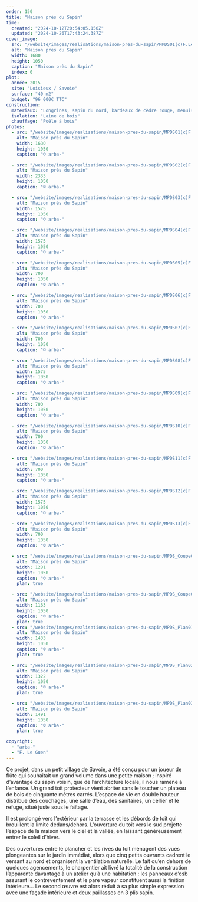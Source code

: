 ```yaml
---
order: 150
title: "Maison près du Sapin"
time:
  created: "2024-10-12T20:54:05.150Z"
  updated: "2024-10-26T17:43:24.387Z"
cover_image:
  src: "/website/images/realisations/maison-pres-du-sapin/MPDS01(c)F.LeGuen.jpg"
  alt: "Maison près du Sapin"
  width: 1680
  height: 1050
  caption: "Maison près du Sapin"
  index: 0
plot:
  année: 2015
  site: "Loisieux / Savoie"
  surface: "40 m2"
  budget: "96 000€ TTC"
construction:
  materiaux: "Longrines, sapin du nord, bardeaux de cèdre rouge, menuiserie mélèze, OSB, 3 plis sapin"
  isolation: "Laine de bois"
  chauffage: "Poêle à bois"
photos:
  - src: "/website/images/realisations/maison-pres-du-sapin/MPDS01(c)F.LeGuen.jpg"
    alt: "Maison près du Sapin"
    width: 1680
    height: 1050
    caption: "© arba-"

  - src: "/website/images/realisations/maison-pres-du-sapin/MPDS02(c)F.LeGuen(recadrer_).jpg"
    alt: "Maison près du Sapin"
    width: 2333
    height: 1050
    caption: "© arba-"

  - src: "/website/images/realisations/maison-pres-du-sapin/MPDS03(c)F.LeGuen.jpg"
    alt: "Maison près du Sapin"
    width: 1575
    height: 1050
    caption: "© arba-"

  - src: "/website/images/realisations/maison-pres-du-sapin/MPDS04(c)F.LeGuen.jpg"
    alt: "Maison près du Sapin"
    width: 1575
    height: 1050
    caption: "© arba-"

  - src: "/website/images/realisations/maison-pres-du-sapin/MPDS05(c)F.LeGuen.jpg"
    alt: "Maison près du Sapin"
    width: 700
    height: 1050
    caption: "© arba-"

  - src: "/website/images/realisations/maison-pres-du-sapin/MPDS06(c)F.LeGuen.jpg"
    alt: "Maison près du Sapin"
    width: 700
    height: 1050
    caption: "© arba-"

  - src: "/website/images/realisations/maison-pres-du-sapin/MPDS07(c)F.LeGuen.jpg"
    alt: "Maison près du Sapin"
    width: 700
    height: 1050
    caption: "© arba-"

  - src: "/website/images/realisations/maison-pres-du-sapin/MPDS08(c)F.LeGuen.jpg"
    alt: "Maison près du Sapin"
    width: 1575
    height: 1050
    caption: "© arba-"

  - src: "/website/images/realisations/maison-pres-du-sapin/MPDS09(c)F.LeGuen.jpg"
    alt: "Maison près du Sapin"
    width: 700
    height: 1050
    caption: "© arba-"

  - src: "/website/images/realisations/maison-pres-du-sapin/MPDS10(c)F.LeGuen.jpg"
    alt: "Maison près du Sapin"
    width: 700
    height: 1050
    caption: "© arba-"

  - src: "/website/images/realisations/maison-pres-du-sapin/MPDS11(c)F.LeGuen.jpg"
    alt: "Maison près du Sapin"
    width: 700
    height: 1050
    caption: "© arba-"

  - src: "/website/images/realisations/maison-pres-du-sapin/MPDS12(c)F.LeGuen.jpg"
    alt: "Maison près du Sapin"
    width: 1575
    height: 1050
    caption: "© arba-"

  - src: "/website/images/realisations/maison-pres-du-sapin/MPDS13(c)F.LeGuen.jpg"
    alt: "Maison près du Sapin"
    width: 700
    height: 1050
    caption: "© arba-"

  - src: "/website/images/realisations/maison-pres-du-sapin/MPDS_Coupe01.png"
    alt: "Maison près du Sapin"
    width: 1281
    height: 1050
    caption: "© arba-"
    plan: true

  - src: "/website/images/realisations/maison-pres-du-sapin/MPDS_Coupe02.png"
    alt: "Maison près du Sapin"
    width: 1163
    height: 1050
    caption: "© arba-"
    plan: true
  - src: "/website/images/realisations/maison-pres-du-sapin/MPDS_Plan01.png"
    alt: "Maison près du Sapin"
    width: 1433
    height: 1050
    caption: "© arba-"
    plan: true

  - src: "/website/images/realisations/maison-pres-du-sapin/MPDS_Plan02.png"
    alt: "Maison près du Sapin"
    width: 1322
    height: 1050
    caption: "© arba-"
    plan: true

  - src: "/website/images/realisations/maison-pres-du-sapin/MPDS_Plan03.png"
    alt: "Maison près du Sapin"
    width: 1491
    height: 1050
    caption: "© arba-"
    plan: true

copyright:
  - "arba-"
  - "F. Le Guen"
---
```


Ce projet, dans un petit village de Savoie, a été conçu pour un joueur de flûte qui souhaitait un grand volume dans une petite maison ; inspiré d’avantage du sapin voisin, que de l’architecture locale, il nous ramène à l’enfance.
Un grand toit protecteur vient abriter sans le toucher un plateau de bois de cinquante mètres carrés.
L’espace de vie en double hauteur distribue des couchages, une salle d’eau, des sanitaires, un cellier et le refuge, situé juste sous le faîtage.

Il est prolongé vers l’extérieur par la terrasse et les débords de toit qui brouillent la limite dedans/dehors.
L’ouverture du toit vers le sud projette l’espace de la maison vers le ciel et la vallée, en laissant généreusement entrer le soleil d’hiver.

Des ouvertures entre le plancher et les rives du toit ménagent des vues plongeantes sur le jardin immédiat, alors que cinq petits ouvrants cadrent le versant au nord et organisent la ventilation naturelle.
Le fait qu’en dehors de quelques agencements, le charpentier ait livré la totalité de la construction l’apparente davantage à un atelier qu’à une habitation : les panneaux d’osb assurant le contreventement et le pare vapeur constituent aussi la finition intérieure…
Le second œuvre est alors réduit à sa plus simple expression avec une façade intérieure et deux paillasses en 3 plis sapin.
